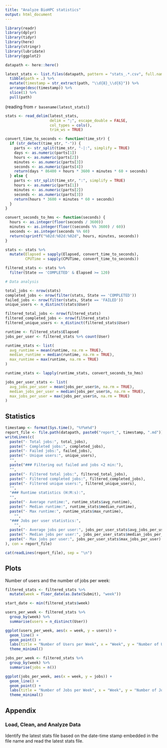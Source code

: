 ```yaml
---
title: "Analyze BioHPC statistics"
output: html_document
---
```


```r
library(readr)
library(dplyr)
library(tidyr)
library(here)
library(stringr)
library(lubridate)
library(ggplot2)

datapath <- here::here()
```

```r

latest_stats <- list.files(datapath, pattern = "stats_.*.csv", full.names = TRUE) %>% 
  tibble(path = .) %>% 
  mutate(timestamp = str_extract(path, "\\d{8}_\\d{6}")) %>% 
  arrange(desc(timestamp)) %>% 
  slice(1) %>% 
  pull(path)

```

(reading from `r basename(latest_stats)`)

```r
stats <- read_delim(latest_stats,
                    delim = ";", escape_double = FALSE, 
                    col_types = cols(), 
                    trim_ws = TRUE)

convert_time_to_seconds <- function(time_str) {
  if (str_detect(time_str, "-")) {
    parts <- str_split(time_str, "-|:", simplify = TRUE)
    days <- as.numeric(parts[1])
    hours <- as.numeric(parts[2])
    minutes <- as.numeric(parts[3])
    seconds <- as.numeric(parts[4])
    return(days * 86400 + hours * 3600 + minutes * 60 + seconds)
  } else {
    parts <- str_split(time_str, ":", simplify = TRUE)
    hours <- as.numeric(parts[1])
    minutes <- as.numeric(parts[2])
    seconds <- as.numeric(parts[3])
    return(hours * 3600 + minutes * 60 + seconds)
  }
}

convert_seconds_to_hms <- function(seconds) {
  hours <- as.integer(floor(seconds / 3600))
  minutes <- as.integer(floor((seconds %% 3600) / 60))
  seconds <- as.integer(seconds %% 60)
  return(sprintf("%02d:%02d:%02d", hours, minutes, seconds))
}

stats <- stats %>%
  mutate(Elapsed = sapply(Elapsed, convert_time_to_seconds),
         CPUTime = sapply(CPUTime, convert_time_to_seconds))

filtered_stats <- stats %>%
  filter(State == 'COMPLETED' & Elapsed >= 120)

# Data analysis

total_jobs <- nrow(stats)
completed_jobs <- nrow(filter(stats, State == 'COMPLETED'))
failed_jobs <- nrow(filter(stats, State == 'FAILED'))
unique_users <- n_distinct(stats$User)

filtered_total_jobs <- nrow(filtered_stats)
filtered_completed_jobs <- nrow(filtered_stats)
filtered_unique_users <- n_distinct(filtered_stats$User)

runtime <- filtered_stats$Elapsed
jobs_per_user <- filtered_stats %>% count(User)

runtime_stats <- list(
  avg_runtime = mean(runtime, na.rm = TRUE),
  median_runtime = median(runtime, na.rm = TRUE),
  max_runtime = max(runtime, na.rm = TRUE)
)

runtime_stats <- lapply(runtime_stats, convert_seconds_to_hms)

jobs_per_user_stats <- list(
  avg_jobs_per_user = mean(jobs_per_user$n, na.rm = TRUE),
  median_jobs_per_user = median(jobs_per_user$n, na.rm = TRUE),
  max_jobs_per_user = max(jobs_per_user$n, na.rm = TRUE)
)
```

## Statistics 

```r
timestamp <- format(Sys.time(), "%Y%m%d")
report_file <- file.path(datapath, paste0("report_", timestamp, ".md"))
writeLines(c(
  paste("- Total jobs:", total_jobs),
  paste("- Completed jobs:", completed_jobs),
  paste("- Failed jobs:", failed_jobs),
  paste("- Unique users:", unique_users),
  "",
  paste("### Filtering out failed and jobs <2 min:"),
  "",
  paste("- Filtered total jobs:", filtered_total_jobs),
  paste("- Filtered completed jobs:", filtered_completed_jobs),
  paste("- Filtered unique users:", filtered_unique_users),
  "",
  "### Runtime statistics (H:M:s):",
  "",
  paste("- Average runtime:", runtime_stats$avg_runtime),
  paste("- Median runtime:", runtime_stats$median_runtime),
  paste("- Max runtime:", runtime_stats$max_runtime),
    "",
  "### Jobs per user statistics:",
    "",
  paste("- Average jobs per user:", jobs_per_user_stats$avg_jobs_per_user),
  paste("- Median jobs per user:", jobs_per_user_stats$median_jobs_per_user),
  paste("- Max jobs per user:", jobs_per_user_stats$max_jobs_per_user)
), con = report_file)

cat(readLines(report_file), sep = "\n")
```

## Plots

Number of users and the number of jobs per week:

```r
filtered_stats <- filtered_stats %>%
  mutate(week = floor_date(as.Date(Submit), "week"))

start_date <- min(filtered_stats$week)

users_per_week <- filtered_stats %>%
  group_by(week) %>%
  summarise(users = n_distinct(User))

ggplot(users_per_week, aes(x = week, y = users)) +
  geom_line() +
  geom_point() +
  labs(title = "Number of Users per Week", x = "Week", y = "Number of Users", subtitle = paste("Start Date:", format(start_date, "%b %d, %Y"))) +
  theme_minimal()

jobs_per_week <- filtered_stats %>%
  group_by(week) %>%
  summarise(jobs = n())

ggplot(jobs_per_week, aes(x = week, y = jobs)) +
  geom_line() +
  geom_point() +
  labs(title = "Number of Jobs per Week", x = "Week", y = "Number of Jobs", subtitle = paste("Start Date:", format(start_date, "%b %d, %Y"))) +
  theme_minimal()
```

## Appendix

### Load, Clean, and Analyze Data

Identify the latest stats file based on the date-time stamp embedded in the file name and read the latest stats file.

```r
```

